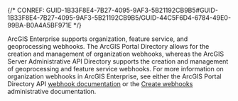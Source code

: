 

{/* CONREF: GUID-1B33F8E4-7B27-4095-9AF3-5B21192CB9B5#GUID-1B33F8E4-7B27-4095-9AF3-5B21192CB9B5/GUID-44C5F6D4-6784-49E0-99BA-B0A4A5BF971E  */}

ArcGIS Enterprise supports organization, feature service, and geoprocessing webhooks. The ArcGIS Portal Directory allows for the creation and management of organization webhooks, whereas the ArcGIS Server Administrative API Directory supports the creation and management of geoprocessing and feature service webhooks. For more information on organization webhooks in ArcGIS Enterprise, see either the ArcGIS Portal Directory API [webhook documentation](DEVSITE/rest/users-groups-and-items/create-webhooks) or the [Create webhooks](https://enterprise-k8s.arcgis.com/en/latest/administer/create-webhooks.htm) administrative documentation.
